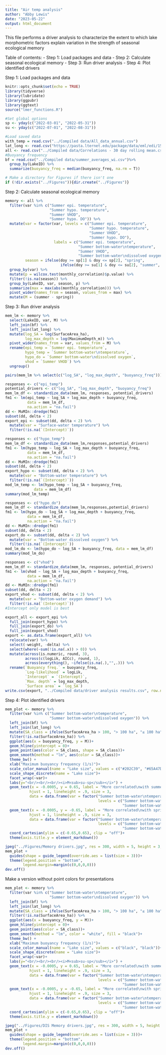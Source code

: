 ```yaml
---
title: "Air temp analysis"
author: "Abby Lewis"
date: "2023-05-22"
output: html_document
---
```


This file performs a driver analysis to characterize the extent to which lake morphometric factors explain variation in the strength of seasonal ecological memory

Table of contents: 
- Step 1: Load packages and data 
- Step 2: Calculate seasonal ecological memory
- Step 3: Run driver analysis
- Step 4: Plot identified drivers

Step 1: Load packages and data

```r
knitr::opts_chunk$set(echo = TRUE)
library(tidyverse)
library(lubridate)
library(ggpubr)
library(ggtext)
source("lmer_functions.R")

#Set global options
sp <- yday(c("2022-03-01", "2022-05-31"))
su <- yday(c("2022-07-01", "2022-08-31"))

#Load saved data
with_temp = read.csv("../Compiled data/All_data_annual.csv")
lat_long <- read.csv("https://pasta.lternet.edu/package/data/eml/edi/1530/1/fadd3eaa25b5fdd1fc4efba70e660579")
all <- read.csv("../Compiled data/Correlations - 30 day rolling mean.csv") 
#Buoyancy frequency
bf = read.csv("../Compiled data/summer_averages_wi.csv")%>%
  group_by(LakeID) %>%
  summarize(buoyancy_freq = median(buoyancy_freq, na.rm = T))

# Make a directory for Figures if there isn't one
if (!dir.exists("../Figures")){dir.create("../Figures")}
```

Step 2: Calculate seasonal ecological memory

```r
memory <- all %>% 
  filter(var %in% c("Summer epi. temperature",
                    "Summer hypo. temperature",
                    "Summer VHOD",
                    "Summer hypo. DO")) %>%
  mutate(var = factor(var, levels = c("Summer epi. temperature",
                                      "Summer hypo. temperature",
                                      "Summer VHOD",
                                      "Summer hypo. DO"),
                      labels = c("Summer epi. temperature",
                                 "Summer bottom-water\ntemperature",
                                 "Summer VHOD",
                                 "Summer bottom-water\ndissolved oxygen")),
         season = ifelse(doy >= sp[1] & doy <= sp[2], "spring", 
                         ifelse(doy >= su[1] & doy <= su[2], "summer", NA))) %>%
  group_by(var) %>%
  mutate(p = wilcox.test(monthly_correlation)$p.value) %>%
  filter(!is.na(season)) %>%
  group_by(LakeID, var, season, p) %>%
  summarize(max = max(abs(monthly_correlation))) %>%
  pivot_wider(names_from = season, values_from = max) %>%
  mutate(M = (summer - spring)) 
```

Step 3: Run driver analysis

```r
mem_lm <- memory %>%
  select(LakeID, var, M) %>%
  left_join(bf) %>%
  left_join(lat_long) %>%
  mutate(log_SA = log(SurfaceArea_ha),
         log_max_depth = log(MaximumDepth_m)) %>%
  pivot_wider(names_from = var, values_from = M) %>%
  rename(epi_temp = `Summer epi. temperature`,
         hypo_temp = `Summer bottom-water\ntemperature`,
         hypo_do = `Summer bottom-water\ndissolved oxygen`,
         vhod = `Summer VHOD`) %>%
  ungroup()

pairs(mem_lm %>% select(c("log_SA", "log_max_depth", "buoyancy_freq")))

responses <- c("epi_temp")
potential_drivers <- c("log_SA", "log_max_depth", "buoyancy_freq")
mem_lm_df <- standardize_data(mem_lm, responses, potential_drivers)
fm1 <- lm(epi_temp ~ log_SA + log_max_depth + buoyancy_freq, 
          data = mem_lm_df,
          na.action = "na.fail")
dd <- MuMIn::dredge(fm1)
subset(dd, delta < 2)
export_epi <- subset(dd, delta < 2) %>% 
  mutate(var = "Surface-water temperature") %>%
  filter(!is.na(`(Intercept)`))

responses <- c("hypo_temp")
mem_lm_df <- standardize_data(mem_lm,responses,potential_drivers)
fm1 <- lm(hypo_temp ~ log_SA + log_max_depth + buoyancy_freq, 
          data = mem_lm_df,
          na.action = "na.fail")
dd <- MuMIn::dredge(fm1)
subset(dd, delta < 2)
export_hypo <- subset(dd, delta < 2) %>% 
  mutate(var = "Bottom-water temperature") %>%
  filter(!is.na(`(Intercept)`))
mod_lm_temp <- lm(hypo_temp ~ log_SA + buoyancy_freq, 
             data = mem_lm_df) 
summary(mod_lm_temp)

responses <- c("hypo_do")
mem_lm_df <- standardize_data(mem_lm,responses,potential_drivers)
fm1 <- lm(hypo_do ~ log_SA + log_max_depth + buoyancy_freq, 
          data = mem_lm_df,
          na.action = "na.fail")
dd <- MuMIn::dredge(fm1)
subset(dd, delta < 2)
export_do <- subset(dd, delta < 2) %>% 
  mutate(var = "Bottom-water dissolved oxygen") %>%
  filter(!is.na(`(Intercept)`))
mod_lm_do <- lm(hypo_do ~ log_SA + buoyancy_freq, data = mem_lm_df) 
summary(mod_lm_do)

responses <- c("vhod")
mem_lm_df <- standardize_data(mem_lm, responses, potential_drivers)
fm1 <- lm(vhod ~ log_SA + log_max_depth + buoyancy_freq, 
          data = mem_lm_df,
          na.action = "na.fail")
dd <- MuMIn::dredge(fm1)
subset(dd, delta < 2)
export_vhod <- subset(dd, delta < 2) %>% 
  mutate(var = "Bottom-water oxygen demand") %>%
  filter(!is.na(`(Intercept)`))
#Intercept only model is best

export_all <- export_epi %>%
  full_join(export_hypo) %>%
  full_join(export_do) %>%
  full_join(export_vhod)
export <- as.data.frame(export_all) %>%
  relocate(var) %>%
  select(-weight, -delta) %>%
  select(where(~sum(!is.na(.x)) > 0)) %>%
  mutate(across(is.numeric, round, 3),
         across(c(logLik, AICc), round, 1),
         across(everything(), ~ifelse(is.na(.),"",.))) %>%
  rename(`Buoyancy freq.` = buoyancy_freq,
         `Log-likelihood` = logLik,
         `Intercept` = `(Intercept)`,
         `Max. depth` = log_max_depth,
         `Surface area` = `log_SA`)
write.csv(export, "../Compiled data/driver analysis results.csv", row.names = F)
```

Step 4: Plot identified drivers

```r
mem_plot <- memory %>%
  filter(var %in% c("Summer bottom-water\ntemperature",
                    "Summer bottom-water\ndissolved oxygen")) %>%
  left_join(bf) %>%
  left_join(lat_long) %>%
  mutate(SA_class = ifelse(SurfaceArea_ha > 100, "> 100 ha", "≤ 100 ha")) %>%
  filter(!is.na(SurfaceArea_ha)) %>%
  ggplot(aes(x = buoyancy_freq, y = M))+
  geom_hline(yintercept = 0)+
  geom_point(aes(color = SA_class, shape = SA_class))+
  geom_smooth(method = "lm", aes(color = SA_class))+
  theme_bw() +
  xlab("Maximum buoyancy frequency (1/s)")+
  scale_color_manual(name = "Lake size", values = c("#202C39", "#65A47D"))+
  scale_shape_discrete(name = "Lake size")+
  facet_wrap(~var)+
  labs(y="<br/><br/><br/><i>M<sub>su-sp</sub></i>") +
  geom_text(x = -0.0005, y = 0.65, label = "More correlated\nwith summer", 
           hjust = 1, lineheight = .9, size = 3, 
           data = data.frame(var = factor("Summer bottom-water\ntemperature",
                                          levels = c("Summer bottom-water\ntemperature",
                                                     "Summer bottom-water\ndissolved oxygen"))))+
  geom_text(x = -0.0005, y = -0.65, label = "More correlated\nwith spring", 
           hjust = 1, lineheight = .9, size = 3, 
           data = data.frame(var = factor("Summer bottom-water\ntemperature",
                                          levels = c("Summer bottom-water\ntemperature",
                                                     "Summer bottom-water\ndissolved oxygen"))))+
  coord_cartesian(ylim = c(-0.65,0.65), clip = "off")+
  theme(axis.title.y = element_markdown())

jpeg("../Figures/Memory drivers.jpg", res = 300, width = 5, height = 3, units = "in")
mem_plot + 
  guides(shape = guide_legend(override.aes = list(size = 3)))+
  theme(legend.position = "bottom",
        legend.margin=margin(c(0,0,0,0)))
dev.off()
```

Make a version without point colors for presentations

```r
mem_plot <- memory %>%
  filter(var %in% c("Summer bottom-water\ntemperature",
                    "Summer bottom-water\ndissolved oxygen")) %>%
  left_join(bf) %>%
  left_join(lat_long) %>%
  mutate(SA_class = ifelse(SurfaceArea_ha > 100, "> 100 ha", "≤ 100 ha")) %>%
  filter(!is.na(SurfaceArea_ha)) %>%
  ggplot(aes(x = buoyancy_freq, y = M))+
  geom_hline(yintercept = 0)+
  geom_point(aes(color = SA_class))+
  geom_smooth(method = "lm", color = "white", fill = "black")+
  theme_bw() +
  xlab("Maximum buoyancy frequency (1/s)")+
  scale_color_manual(name = "Lake size", values = c("black", "black"))+
  scale_shape_discrete(name = "Lake size")+
  facet_wrap(~var)+
  labs(y="<br/><br/><br/><i>M<sub>su-sp</sub></i>") +
  geom_text(x = -0.0005, y = 0.65, label = "More correlated\nwith summer", 
           hjust = 1, lineheight = .9, size = 3, 
           data = data.frame(var = factor("Summer bottom-water\ntemperature",
                                          levels = c("Summer bottom-water\ntemperature",
                                                     "Summer bottom-water\ndissolved oxygen"))))+
  geom_text(x = -0.0005, y = -0.65, label = "More correlated\nwith spring", 
           hjust = 1, lineheight = .9, size = 3, 
           data = data.frame(var = factor("Summer bottom-water\ntemperature",
                                          levels = c("Summer bottom-water\ntemperature",
                                                     "Summer bottom-water\ndissolved oxygen"))))+
  coord_cartesian(ylim = c(-0.65,0.65), clip = "off")+
  theme(axis.title.y = element_markdown())

jpeg("../Figures/DIS Memory drivers.jpg", res = 300, width = 5, height = 3, units = "in")
mem_plot + 
  guides(shape = guide_legend(override.aes = list(size = 3)))+
  theme(legend.position = "bottom",
        legend.margin=margin(c(0,0,0,0)))
dev.off()
```

